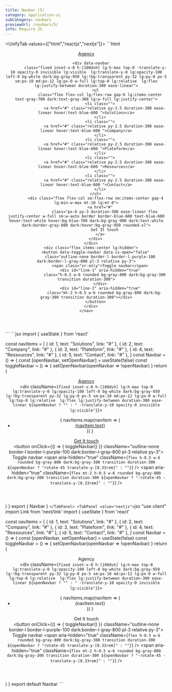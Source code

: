 ```yaml
---
title: Navbar (5)
category: application-ui
subCategory: navbars
previewUrl: /navbars/5/
info: Require JS
---
```


<UnifyTab values={["html","reactjs","nextjs"]}>
    <TabPanel value="html">
    ```html
<!-- 
    Add Styles
button[data-toggle-navbar][data-is-open="true"] #line-1 {
    transform: rotate(45deg) translateY(0.38rem);
}

button[data-toggle-navbar][data-is-open="true"] #line-2 {
    transform: rotate(-45deg) translateY(-0.38rem);
}
-->
<header class="absolute left-0 top-0 w-full flex items-center h-24 z-40">
    <nav
        class="relative mx-auto lg:max-w-7xl w-full px-5 sm:px-10 md:px-12 lg:px-5 flex gap-x-5 justify-between items-center">
        <div class="flex items-center min-w-max relative">
            <a href="#" class="font-semibold flex items-center gap-x-2">
                <div class="flex items-center -space-x-3">
                    <span class="h-6 aspect-square bg-blue-600 dark:bg-blue-500 rounded-full flex"></span>
                    <span class="h-6 aspect-square bg-pink-600 dark:bg-pink-400 blur rounded-full flex"></span>
                </div>
                <span class="text-lg text-gray-700 dark:text-gray-300">Agency</span>
            </a>
        </div>

        <div data-navbar
            class="fixed inset-x-0 h-[100dvh] lg:h-max top-0 -translate-y-10 opacity-0 invisible lg:visible  lg:translate-y-0 lg:opacity-100 left-0 bg-white dark:bg-gray-950 lg:!bg-transparent py-32 lg:py-0 px-5 sm:px-10 md:px-12 lg:px-0 w-full lg:top-0 lg:relative  lg:flex lg:justify-between duration-300 ease-linear">
            <ul
                class="flex flex-col lg:flex-row gap-6 lg:items-center text-gray-700 dark:text-gray-300 lg:w-full lg:justify-center">
                <li class="">
                    <a href="#" class="relative py-2.5 duration-300 ease-linear hover:text-blue-600 ">Solutions</a>
                </li>
                <li class="">
                    <a href="#" class="relative py-2.5 duration-300 ease-linear hover:text-blue-600 ">Company</a>
                </li>
                <li class="">
                    <a href="#" class="relative py-2.5 duration-300 ease-linear hover:text-blue-600 ">Plateform</a>
                </li>
                <li class="">
                    <a href="#" class="relative py-2.5 duration-300 ease-linear hover:text-blue-600 ">Resources</a>
                </li>
                <li class="">
                    <a href="#" class="relative py-2.5 duration-300 ease-linear hover:text-blue-600 ">Contact</a>
                </li>
            </ul>
            <div class="flex flex-col sm:flex-row sm:items-center gap-4  lg:min-w-max mt-10 lg:mt-0">
                <a href="#"
                    class="px-6 py-3 duration-300 ease-linear flex justify-center w-full sm:w-auto border border-blue-600 text-blue-600 hover:text-white hover:bg-blue-700 dark:bg-gray-900 dark:text-white dark:border-gray-800 dark:hover:bg-gray-950 rounded-xl">
                    Get It touch
                </a>
            </div>
        </div>
        <div class="flex items-center lg:hidden">
            <button data-toggle-navbar data-is-open="false"
                class="outline-none border-l border-l-purple-100 dark:border-l-gray-800 pl-3 relative py-3">
                <span class="sr-only">Toggle navbar</span>
                <div id="line-1" aria-hidden="true"
                    class="h-0.5 w-6 rounded bg-gray-800 dark:bg-gray-300 transition duration-300">
                </div>
                <div id="line-2" aria-hidden="true"
                    class="mt-2 h-0.5 w-6 rounded bg-gray-800 dark:bg-gray-300 transition duration-300"></div>
            </button>
        </div>
    </nav>
</header>
<!-- <script>
    const btnHumb = document.querySelector("[data-toggle-navbar]")
    const navbar = document.querySelector("[data-navbar]")
    if (btnHumb && navbar) {
        const toggleBtnAttr = () => {
            const isOpen = btnHumb.getAttribute("data-is-open")
            btnHumb.setAttribute("data-is-open", isOpen === "true" ? "false" : "true")
            if (isOpen === "false") {
                document.body.classList.toggle("overflow-y-auto")
            } else {
                document.body.classList.add("overflow-y-auto")
            }
        }
        btnHumb.addEventListener("click", () => {
            navbar.classList.toggle("invisible")
            navbar.classList.toggle("opacity-0")
            navbar.classList.toggle("translate-y-10")
            toggleBtnAttr()
        })
    }
</script> -->
    ```
    </TabPanel>
    <TabPanel value="reactjs">
    ```jsx
import { useState } from 'react'

const navItems = [
    {
        id: 1,
        text: "Solutions",
        link: "#"
    },
    {
        id: 2,
        text: "Company",
        link: "#"
    },
    {
        id: 3,
        text: "Plateform",
        link: "#"
    },
    {
        id: 4,
        text: "Ressources",
        link: "#"
    },
    {
        id: 5,
        text: "Contact",
        link: "#"
    },
]
const Navbar = () => {
    const [openNavbar, setOpenNavbar] = useState(false)
    const toggleNavbar = () => {
        setOpenNavbar(openNavbar => !openNavbar)
    }
    return (
        <header className="absolute left-0 top-0 w-full flex items-center h-24 z-40">
            <nav className="relative mx-auto lg:max-w-7xl w-full px-5 sm:px-10 md:px-12 lg:px-5 flex gap-x-5 justify-between items-center">
                <div className="flex items-center min-w-max relative">
                    <a href="#" className="font-semibold flex items-center gap-x-2">
                        <div className="flex items-center -space-x-3">
                            <span className="h-6 aspect-square bg-blue-600 dark:bg-blue-500 rounded-full flex" />
                            <span className="h-6 aspect-square bg-pink-600 dark:bg-pink-400 blur rounded-full flex" />
                        </div>
                        <span className="text-lg text-gray-700 dark:text-gray-300">Agency</span>
                    </a>
                </div>
                <div className={`
                    fixed inset-x-0 h-[100dvh] lg:h-max top-0  lg:translate-y-0 lg:opacity-100 left-0 bg-white dark:bg-gray-950 lg:!bg-transparent py-32 lg:py-0 px-5 sm:px-10 md:px-12 lg:px-0 w-full lg:top-0 lg:relative  lg:flex lg:justify-between duration-300 ease-linear
                    ${openNavbar ? "" : " -translate-y-10 opacity-0 invisible lg:visible"}
                `}>
                    <ul className="flex flex-col lg:flex-row gap-6 lg:items-center text-gray-700 dark:text-gray-300 lg:w-full lg:justify-center">
                        {
                            navItems.map(navItem => (
                                <li key={navItem.id}>
                                    <a href={navItem.link} className="relative py-2.5 duration-300 ease-linear hover:text-blue-600 ">{navItem.text}</a>
                                </li>
                            ))
                        }
                    </ul>
                    <div className="flex flex-col sm:flex-row sm:items-center gap-4  lg:min-w-max mt-10 lg:mt-0">
                        <a href="#" className="px-6 py-3 duration-300 ease-linear flex justify-center w-full sm:w-auto border border-blue-600 text-blue-600 hover:text-white hover:bg-blue-700 dark:bg-gray-900 dark:text-white dark:border-gray-800 dark:hover:bg-gray-950 rounded-xl">
                            Get It touch
                        </a>
                    </div>
                </div>
                <div className="flex items-center lg:hidden">
                    <button onClick={() => { toggleNavbar() }} className="outline-none border-l border-l-purple-100 dark:border-l-gray-800 pl-3 relative py-3">
                        <span className="sr-only">Toggle navbar</span>
                        <span aria-hidden="true" className={`
                                flex h-0.5 w-6 rounded bg-gray-800 dark:bg-gray-300 transition duration-300
                                ${openNavbar ? "rotate-45 translate-y-[0.33rem]" : ""}
                            `} />
                        <span aria-hidden="true" className={`
                                flex mt-2 h-0.5 w-6 rounded bg-gray-800 dark:bg-gray-300 transition duration-300
                                ${openNavbar ? "-rotate-45 -translate-y-[0.33rem]" : ""}
                            `} />
                    </button>
                </div>
            </nav>
        </header>
    )
}
export { Navbar }
    ```
    </TabPanel>
    <TabPanel value="nextjs">
    ```jsx
"use client"
import Link from 'next/link'
import { useState } from 'react'

const navItems = [
    {
        id: 1,
        text: "Solutions",
        link: "#"
    },
    {
        id: 2,
        text: "Company",
        link: "#"
    },
    {
        id: 3,
        text: "Plateform",
        link: "#"
    },
    {
        id: 4,
        text: "Ressources",
        link: "#"
    },
    {
        id: 5,
        text: "Contact",
        link: "#"
    },
]
const Navbar = () => {
    const [openNavbar, setOpenNavbar] = useState(false)
    const toggleNavbar = () => {
        setOpenNavbar(openNavbar => !openNavbar)
    }
    return (
        <header className="absolute left-0 top-0 w-full flex items-center h-24 z-40">
            <nav className="relative mx-auto lg:max-w-7xl w-full px-5 sm:px-10 md:px-12 lg:px-5 flex gap-x-5 justify-between items-center">
                <div className="flex items-center min-w-max relative">
                    <Link href="#" className="font-semibold flex items-center gap-x-2">
                        <div className="flex items-center -space-x-3">
                            <span className="h-6 aspect-square bg-blue-600 dark:bg-blue-500 rounded-full flex" />
                            <span className="h-6 aspect-square bg-pink-600 dark:bg-pink-400 blur rounded-full flex" />
                        </div>
                        <span className="text-lg text-gray-700 dark:text-gray-300">Agency</span>
                    </Link>
                </div>
                <div className={`
                    fixed inset-x-0 h-[100dvh] lg:h-max top-0  lg:translate-y-0 lg:opacity-100 left-0 bg-white dark:bg-gray-950 lg:!bg-transparent py-32 lg:py-0 px-5 sm:px-10 md:px-12 lg:px-0 w-full lg:top-0 lg:relative  lg:flex lg:justify-between duration-300 ease-linear
                    ${openNavbar ? "" : " -translate-y-10 opacity-0 invisible lg:visible"}
                `}>
                    <ul className="flex flex-col lg:flex-row gap-6 lg:items-center text-gray-700 dark:text-gray-300 lg:w-full lg:justify-center">
                        {
                            navItems.map(navItem => (
                                <li key={navItem.id}>
                                    <Link href={navItem.link} className="relative py-2.5 duration-300 ease-linear hover:text-blue-600 ">{navItem.text}</Link>
                                </li>
                            ))
                        }
                    </ul>
                    <div className="flex flex-col sm:flex-row sm:items-center gap-4  lg:min-w-max mt-10 lg:mt-0">
                        <Link href="#" className="px-6 py-3 duration-300 ease-linear flex justify-center w-full sm:w-auto border border-blue-600 text-blue-600 hover:text-white hover:bg-blue-700 dark:bg-gray-900 dark:text-white dark:border-gray-800 dark:hover:bg-gray-950 rounded-xl">
                            Get It touch
                        </Link>
                    </div>
                </div>
                <div className="flex items-center lg:hidden">
                    <button onClick={() => { toggleNavbar() }} className="outline-none border-l border-l-purple-100 dark:border-l-gray-800 pl-3 relative py-3">
                        <span className="sr-only">Toggle navbar</span>
                        <span aria-hidden="true" className={`
                                flex h-0.5 w-6 rounded bg-gray-800 dark:bg-gray-300 transition duration-300
                                ${openNavbar ? "rotate-45 translate-y-[0.33rem]" : ""}
                            `} />
                        <span aria-hidden="true" className={`
                                flex mt-2 h-0.5 w-6 rounded bg-gray-800 dark:bg-gray-300 transition duration-300
                                ${openNavbar ? "-rotate-45 -translate-y-[0.33rem]" : ""}
                            `} />
                    </button>
                </div>
            </nav>
        </header>
    )
}
export default Navbar
    ```
    </TabPanel>
</UnifyTab>
